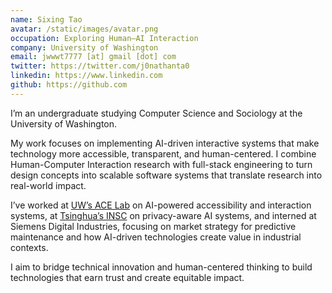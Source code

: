 ```yaml
---
name: Sixing Tao
avatar: /static/images/avatar.png
occupation: Exploring Human–AI Interaction
company: University of Washington
email: jwwwt7777 [at] gmail [dot] com
twitter: https://twitter.com/j0nathanta0
linkedin: https://www.linkedin.com
github: https://github.com
---
```


I’m an undergraduate studying Computer Science and Sociology at the University of Washington.

My work focuses on implementing AI-driven interactive systems that make technology more accessible, transparent, and human-centered. I combine Human-Computer Interaction research with full-stack engineering to turn design concepts into scalable software systems that translate research into real-world impact.

I’ve worked at [UW’s ACE Lab](https://depts.washington.edu/acelab/) on AI-powered accessibility and interaction systems, at [Tsinghua’s INSC](https://www.insc.tsinghua.edu.cn/) on privacy-aware AI systems, and interned at Siemens Digital Industries, focusing on market strategy for predictive maintenance and how AI-driven technologies create value in industrial contexts.

I aim to bridge technical innovation and human-centered thinking to build technologies that earn trust and create equitable impact.
